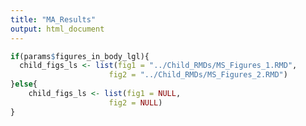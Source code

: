 ```yaml
---
title: "MA_Results"
output: html_document
---
```


```r
if(params$figures_in_body_lgl){
  child_figs_ls <- list(fig1 = "../Child_RMDs/MS_Figures_1.RMD",
                      fig2 = "../Child_RMDs/MS_Figures_2.RMD")
}else{
    child_figs_ls <- list(fig1 = NULL,
                      fig2 = NULL)
}
```


